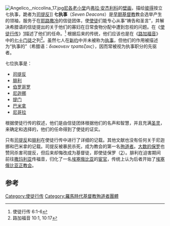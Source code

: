 [[File:Angelico,_niccolina_17.jpg|thumb]][[尼各老小堂|尼各老小堂]]内[[弗拉·安杰利科|弗拉·安杰利科]]的[[壁画|壁画]]，描绘[[彼得|彼得]]按立七执事，跪者为[[司提反|司提反]]]]
'''七执事'''（''Seven Deacons''）是[[早期基督教|早期基督教]]教会选举产生的领袖，服务于在[[耶路撒冷|耶路撒冷]]的信徒团体，使[[使徒|使徒]]们能专心从事“祷告和圣言”，并解决希腊语的信徒提出的关于他们的寡妇在日常食物分配中遭到忽视的问题。在《[[使徒行传|使徒行传]]》[https://www.biblegateway.com/passage/?search=ACTS+6&version=第6章]{{Wayback|url=https://www.biblegateway.com/passage/?search=ACTS+6&version=%E7%AC%AC6%E7%AB%A0 |date=20160806012021 }}描述了他们的任命。<ref>使徒行传 6:1-6</ref> 根据后来的传统，他们应该也是在《[[路加福音|路加福音]]》中的[[七十门徒|七十门徒]]之列<ref>路加福音 10:1, 10:17</ref>。虽然七人在[[新约|新约]]中并未被称为[[执事|执事]]，但他们的作用被描述为“执事的”（希腊语：''διακονειν τραπεζαις''），因而常被视为执事职分的先驱者。

七位执事是：
* [[司提反|司提反]]
* [[腓利|腓利]]
* [[伯罗哥罗|伯罗哥罗]]
* [[尼迦挪|尼迦挪]]
* [[提门|提门]]
* [[巴米拿|巴米拿]]
* [[尼哥拉|尼哥拉]]

根据使徒行传的叙述，他们是由信徒团体根据他们的名声和智慧，并且充满[[圣灵|圣灵]]，来确定和选择的，他们的任命得到了使徒的证实。 

只有[[司提反|司提反]]和[[腓利|腓利]]在使徒行传中进行了详细的记载。其他文献也没有任何关于尼迦挪和巴米拿的记载。司提反被暴民杀死，成为教会的第一名[[殉道者|殉道者]]。[[大数的保罗|大数的保罗]]也赞同杀害司提反，但后来却悔改成为基督徒，即使徒保罗（[http://www.biblegateway.com/passage/?search=Acts+8&version=使徒行传8:1]{{Wayback|url=http://www.biblegateway.com/passage/?search=Acts+8&version=%E4%BD%BF%E5%BE%92%E8%A1%8C%E4%BC%A08%3A1 |date=20190204055415 }}）。腓利在迫害期间前往[[撒玛利亚|撒玛利亚]]传福音，归化了一名[[埃塞俄比亚|埃塞俄比亚]]的[[宦官|宦官]]，传统上认为后者开始了[[埃塞俄比亚正统台瓦西多教会|埃塞俄比亚正教会]]。

==参考==
{{reflist}}
[[Category:使徒行传|Category:使徒行传]]
[[Category:羅馬時代基督教殉道者團體|Category:羅馬時代基督教殉道者團體]]